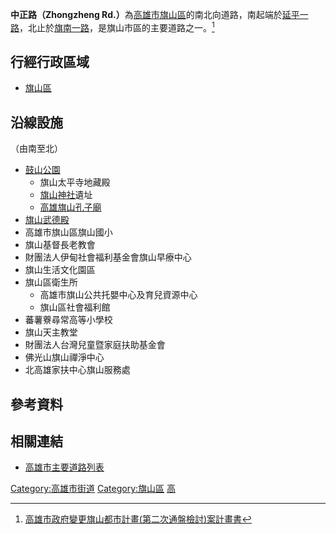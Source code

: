 {{Infobox TwRoad2
|bgcolorh=DARKGREEN
|colorh=white
|code=
|name= 中正路
|enname= Zhongzheng Rd.
|level= 一般道路
|length=
|sec=
|lastext=
|line=
|start= [[旗南路|旗南一路]]
|end= [[延平路_(旗山區)|延平一路]]
|junc= 
|img=
|cap=
|size=
|left= 
|right= 
|leftlink= 
|leftdirection= N
|rightlink= 
|rightdirection= S
|SN=
|SNtype=
|SNNum=
|SN2=
|SN2type=
|SN2Num=
|SN3=
|SN3type=
|SN3Num=
}}
'''中正路（Zhongzheng Rd.）'''為[[高雄市|高雄市]][[旗山區|旗山區]]的南北向道路，南起端於[[延平路_(旗山區)|延平一路]]，北止於[[旗南路|旗南一路]]，是旗山市區的主要道路之一。<ref>[https://urban-web.kcg.gov.tw/KDA/web_upload/KDA05/KDA0501/20140324115244-1.pdf 高雄市政府變更旗山都市計畫(第二次通盤檢討)案計畫書 ]</ref>
== 行經行政區域 ==
* [[旗山區|旗山區]]
== 沿線設施 ==
（由南至北）
* [[鼓山公園|鼓山公園]]
** 旗山太平寺地藏殿
** [[旗山神社|旗山神社]]遺址
** [[高雄旗山孔子廟|高雄旗山孔子廟]]
* [[旗山武德殿|旗山武德殿]]
* 高雄市旗山區旗山國小
* 旗山基督長老教會
* 財團法人伊甸社會福利基金會旗山早療中心
* 旗山生活文化園區
* 旗山區衛生所
** 高雄市旗山公共托嬰中心及育兒資源中心
** 旗山區社會福利館
* 蕃薯藔尋常高等小學校
* 旗山天主教堂
* 財團法人台灣兒童暨家庭扶助基金會
* 佛光山旗山禪淨中心
* 北高雄家扶中心旗山服務處

== 參考資料 ==
{{Reflist}}
== 相關連結 ==
* [[高雄市主要道路列表|高雄市主要道路列表]]

{{高雄市重要道路}}

[[Category:高雄市街道|Category:高雄市街道]]
[[Category:旗山區|Category:旗山區]]
[[Category:以蔣中正命名的道路|高]]